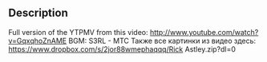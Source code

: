 
== Description ==
Full version of the YTPMV from this video: http://www.youtube.com/watch?v=GqxqhoZnAME
BGM: S3RL - MTC
Также все картинки из видео здесь: https://www.dropbox.com/s/2jor88wmephaqqq/Rick Astley.zip?dl=0